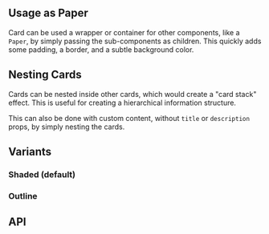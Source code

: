 
<Meta
    title="Components/Display/Card"
    of={CardStories}
/>

<Title>Card</Title>

<div className="w-[360px] max-w-full">
    <SingleLineCodeBlock text={`import { Card } from 'chaya-ui';`} />
</div>

<Primary />

## Usage as Paper

Card can be used a wrapper or container for other components, like a `Paper`, by simply passing the sub-components as
children. This quickly adds some padding, a border, and a subtle background color.

<Story of={CardStories.AsPaper} />

## Nesting Cards

Cards can be nested inside other cards, which would create a "card stack" effect. This is useful for creating a
hierarchical information structure.

<Story of={CardStories.NestedCards} />

This can also be done with custom content, without `title` or `description` props, by simply nesting the cards.

<Story of={CardStories.NestedCardsWithCustomContent} />

## Variants

### Shaded (default)

<Primary />

### Outline

<Story of={CardStories.OutlineVariant} />

## API

<ArgTypes />